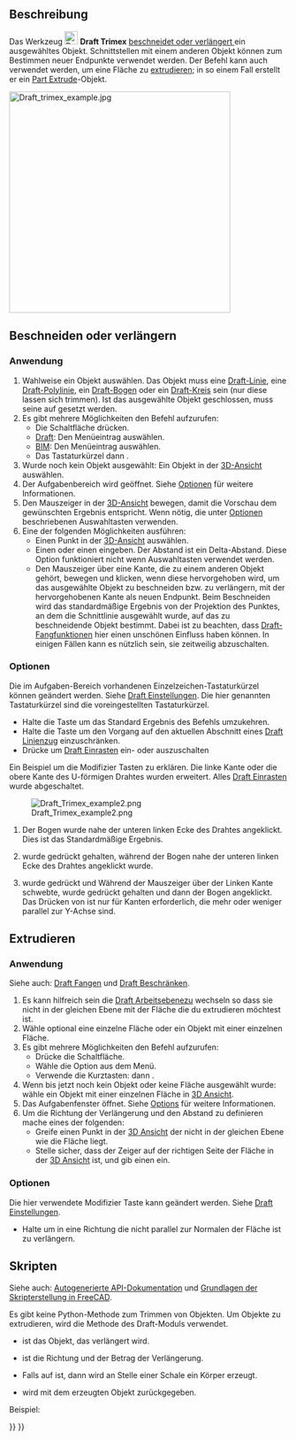 <languages/>

{{Docnav/de
|[[Draft_Offset/de|Versetzen]]
|[[Draft_Stretch/de|Strecken]]
|[[Draft_Workbench/de|Draft]]
|IconL=Draft_Offset.svg
|IconR=Draft_Stretch.svg
|IconC=Workbench_Draft.svg
}}

{{GuiCommand/de
|Name=Draft Trimex
|Name/de=Draft Trimex
|MenuLocation=Änderung → Trimex<br>Bearbeiten → Trimex.
|Workbenches=[[Draft_Workbench/de|Draft]], [[BIM_Workbench/de|BIM]]
|Shortcut={{KEY|T}} {{KEY|R}}
|SeeAlso=[[Part_Extrude/de|Part Extrudieren]]
}}

<span id="Description"></span>
==Beschreibung==

Das Werkzeug [[Image:Draft_Trimex.svg|24px]] '''Draft Trimex''' [[#Beschneiden_oder_verlängern|beschneidet oder verlängert ]] ein ausgewähltes Objekt. Schnittstellen mit einem anderen Objekt können zum Bestimmen neuer Endpunkte verwendet werden. Der Befehl kann auch verwendet werden, um eine Fläche zu [[#Extrudieren|extrudieren]]; in so einem Fall erstellt er ein [[Part_Extrude/de|Part Extrude]]-Objekt.

[[Image:Draft trimex example.jpg|400px]]
{{Caption|Oben: ein Draft-Draht verlängert und dann beschnitten.<br>
Unten: eine Fläche zu einem Festkörper extrudiert.}}

<span id="Trim_or_extend"></span>
==Beschneiden oder verlängern==

<span id="Usage"></span>
===Anwendung===

# Wahlweise ein Objekt auswählen. Das Objekt muss eine [[Draft_Line/de|Draft-Linie]], eine [[Draft_Wire/de|Draft-Polylinie]], ein [[Draft_Arc/de|Draft-Bogen]] oder ein [[Draft_Circle/de|Draft-Kreis]] sein (nur diese lassen sich trimmen). Ist das ausgewählte Objekt geschlossen, muss seine {{PropertyData/de|Make Face}} auf {{FALSE}} gesetzt werden.
# Es gibt mehrere Möglichkeiten den Befehl aufzurufen:
#* Die Schaltfläche {{Button|[[Image:Draft_Trimex.svg|16px]] [[Draft_Trimex/de|Trimex]]}} drücken.
#* [[Draft_Workbench/de|Draft]]: Den Menüeintrag {{MenuCommand|Änderung → [[Image:Draft_Trimex.svg|16px]] Trimex}} auswählen.
#* [[BIM_Workbench/de|BIM]]: Den Menüeintrag {{MenuCommand|Bearbeiten → [[Image:Draft_Trimex.svg|16px]] Trimex}} auswählen.
#* Das Tastaturkürzel {{KEY|T}} dann {{KEY|R}}.
# Wurde noch kein Objekt ausgewählt: Ein Objekt in der [[3D_view/de|3D-Ansicht]] auswählen.
# Der Aufgabenbereich {{MenuCommand|Trimex}} wird geöffnet. Siehe [[#Optionen|Optionen]] für weitere Informationen.
# Den Mauszeiger in der [[3D_view/de|3D-Ansicht]] bewegen, damit die Vorschau dem gewünschten Ergebnis entspricht. Wenn nötig, die unter [[#Optionen|Optionen]] beschriebenen Auswahltasten verwenden.
# Eine der folgenden Möglichkeiten ausführen:
#* Einen Punkt in der [[3D_view/de|3D-Ansicht]] auswählen.
#* Einen {{MenuCommand|Abstand}} oder einen {{MenuCommand|Winkel}} eingeben. Der Abstand ist ein Delta-Abstand. Diese Option funktioniert nicht wenn Auswahltasten verwendet werden.
#* Den Mauszeiger über eine Kante, die zu einem anderen Objekt gehört, bewegen und klicken, wenn diese hervorgehoben wird, um das ausgewählte Objekt zu beschneiden bzw. zu verlängern, mit der hervorgehobenen Kante als neuen Endpunkt. Beim Beschneiden wird das standardmäßige Ergebnis von der Projektion des Punktes, an dem die Schnittlinie ausgewählt wurde, auf das zu beschneidende Objekt bestimmt. Dabei ist zu beachten, dass [[Draft_Snap/de|Draft-Fangfunktionen]] hier einen unschönen Einfluss haben können. In einigen Fällen kann es nützlich sein, sie zeitweilig abzuschalten.

<span id="Options"></span>
===Optionen===

Die im Aufgaben-Bereich vorhandenen Einzelzeichen-Tastaturkürzel können geändert werden. Siehe [[Draft_Preferences/de|Draft Einstellungen]]. Die hier genannten Tastaturkürzel sind die voreingestellten Tastaturkürzel.

* Halte die {{KEY|Alt}} Taste um das Standard Ergebnis des Befehls umzukehren.
* Halte die {{KEY|Shift}} Taste um den Vorgang auf den aktuellen Abschnitt eines [[Draft_Wire/de|Draft Linienzug]] einzuschränken.
* Drücke {{KEY|S}} um [[Draft_Snap/de|Draft Einrasten]] ein- oder auszuschalten

Ein Beispiel um die  Modifizier Tasten zu erklären.
Die linke Kante oder die obere Kante des U-förmigen Drahtes wurden erweitert. Alles [[Draft_Snap/de|Draft Einrasten]] wurde abgeschaltet.

[[Image:Draft_Trimex_example2.png]]

# Der Bogen wurde nahe der unteren linken Ecke des Drahtes angeklickt. Dies ist das Standardmäßige Ergebnis.
# {{KEY|Alt}} wurde gedrückt gehalten, während der Bogen nahe der unteren linken Ecke des Drahtes angeklickt wurde.
# {{KEY|Y}} wurde gedrückt und Während der Mauszeiger über der Linken Kante schwebte, wurde {{KEY|Shift}} gedrückt gehalten und dann der Bogen angeklickt. Das Drücken von {{KEY|Y}} ist nur für Kanten erforderlich, die mehr oder weniger parallel zur Y-Achse sind.

<span id="Extrude"></span>
==Extrudieren==

<span id="Usage"></span>
===Anwendung===

Siehe auch: [[Draft_Snap/de|Draft Fangen]] und [[Draft_Constrain/de|Draft Beschränken]].

# Es kann hilfreich sein die [[Draft_SelectPlane/de|Draft Arbeitsebene]]zu wechseln so dass sie nicht in der gleichen Ebene mit der Fläche die du extrudieren möchtest ist.
# Wähle optional eine einzelne Fläche oder ein Objekt mit einer einzelnen Fläche.
# Es gibt mehrere Möglichkeiten den Befehl aufzurufen:
#* Drücke die {{Button|[[Image:Draft_Trimex.svg|16px]] [[Draft_Trimex/de|Draft Trimex]]}} Schaltfläche.
#* Wähle die {{MenuCommand|Änderung → [[Image:Draft_Trimex.svg|16px]] Trimex}} Option aus dem Menü.
#* Verwende die Kurztasten: {{KEY|T}} dann {{KEY|R}}.
# Wenn bis jetzt noch kein Objekt oder keine Fläche ausgewählt wurde: wähle ein Objekt mit einer einzelnen Fläche in [[3D_view/de|3D Ansicht]].
# Das Aufgabenfenster {{MenuCommand|Trimex}} öffnet. Siehe [[#Options_2|Options]] für weitere Informationen.
# Um die Richtung der Verlängerung und den Abstand zu definieren mache eines der folgenden:
#* Greife einen Punkt in der [[3D_view/de|3D Ansicht]] der nicht in der gleichen Ebene wie die Fläche liegt.
#* Stelle sicher, dass der Zeiger auf der richtigen Seite der Fläche in der [[3D_view/de|3D Ansicht]] ist, und gib einen {{MenuCommand|Abstand}} ein.

<span id="Options"></span>
===Optionen===

Die hier verwendete Modifizier Taste kann geändert werden. Siehe [[Draft_Preferences/de|Draft Einstellungen]].

* Halte {{KEY|Shift}} um in eine Richtung die nicht parallel zur Normalen der Fläche ist zu verlängern.

<span id="Scripting"></span>
==Skripten==

Siehe auch: [https://freecad.github.io/SourceDoc/ Autogenerierte API-Dokumentation] und [[FreeCAD_Scripting_Basics/de|Grundlagen der Skripterstellung in FreeCAD]].

Es gibt keine Python-Methode zum Trimmen von Objekten. Um Objekte zu extrudieren, wird die Methode {{incode|extrude}} des Draft-Moduls verwendet.

{{Code|code=
extrusion = extrude(obj, vector, solid=False)
}}

* {{incode|obj}} ist das Objekt, das verlängert wird.
* {{incode|vector}} ist die Richtung und der Betrag der Verlängerung.
* Falls {{incode|solid}} auf {{incode|True}} ist, dann wird an Stelle einer Schale ein Körper erzeugt.
* {{incode|extrusion}} wird mit dem erzeugten Objekt zurückgegeben.

Beispiel:

{{Code|code=
import FreeCAD as App
import Draft

doc = App.newDocument()

rectangle = Draft.make_rectangle(1500, 500)
doc.recompute()

vector = App.Vector(0, 0, 300)
solid = Draft.extrude(rectangle, vector, solid=True)
doc.recompute()
}}


{{Docnav/de
|[[Draft_Offset/de|Versetzen]]
|[[Draft_Stretch/de|Strecken]]
|[[Draft_Workbench/de|Draft]]
|IconL=Draft_Offset.svg
|IconR=Draft_Stretch.svg
|IconC=Workbench_Draft.svg
}}

{{Draft Tools navi{{#translation:}}}}
{{Userdocnavi{{#translation:}}}}